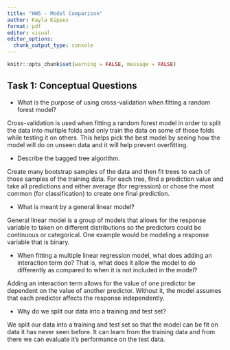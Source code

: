 ```yaml
---
title: "HW5 - Model Comparison"
author: Kayla Kippes
format: pdf
editor: visual
editor_options: 
  chunk_output_type: console
---
```


```r
knitr::opts_chunk$set(warning = FALSE, message = FALSE) 
```

## Task 1: Conceptual Questions

- What is the purpose of using cross-validation when fitting a random forest model?

Cross-validation is used when fitting a random forest model in order to split the data into multiple folds and only train the data on some of those folds while testing it on others. This helps pick the best model by seeing how the model will do on unseen data and it will help prevent overfitting.

- Describe the bagged tree algorithm.

Create many bootstrap samples of the data and then fit trees to each of those samples of the training data. For each tree, find a prediction value and take all predictions and either average (for regression) or chose the most common (for classification) to create one final prediction.

- What is meant by a general linear model?

General linear model is a group of models that allows for the response variable to taken on different distributions so the predictors could be continuous or categorical. One example would be modeling a response variable that is binary.

- When fitting a multiple linear regression model, what does adding an interaction term do? That is, what does it allow the model to do differently as compared to when it is not included in the model?

Adding an interaction term allows for the value of one predictor be dependent on the value of another predictor. Without it, the model assumes that each predictor affects the response independently.

- Why do we split our data into a training and test set?

We split our data into a training and test set so that the model can be fit on data it has never seen before. It can learn from the training data and from there we can evaluate it's performance on the test data.


